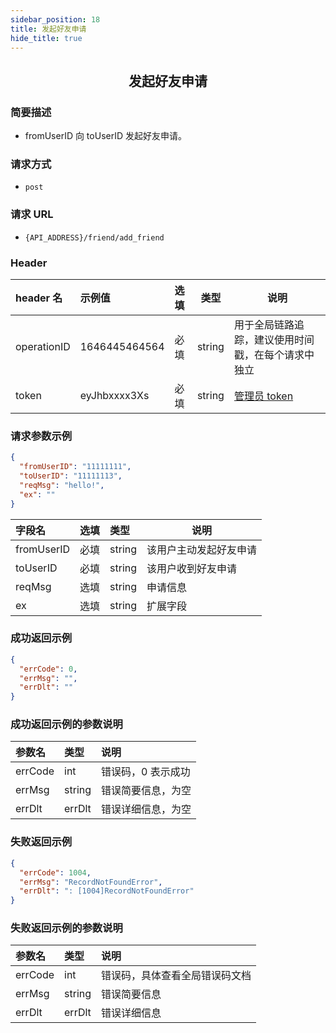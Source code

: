 ```yaml
---
sidebar_position: 18
title: 发起好友申请
hide_title: true
---
```


<center>

## 发起好友申请

</center>

### 简要描述

- fromUserID 向 toUserID 发起好友申请。

### 请求方式

- `post`

### 请求 URL

- `{API_ADDRESS}/friend/add_friend`

### Header

| header 名   | 示例值        | 选填 | 类型   | 说明                         |
| :---------- | :------------ | :--- | ------ | ---------------------------- |
| operationID | 1646445464564 | 必填 | string | 用于全局链路追踪，建议使用时间戳，在每个请求中独立 |
| token       | eyJhbxxxx3Xs  | 必填 | string | [管理员 token](docs/restapi/apis/authenticationManagement/getToken.mdx)                 |

### 请求参数示例

```json
{
  "fromUserID": "11111111",
  "toUserID": "11111113",
  "reqMsg": "hello!",
  "ex": ""
}
```

| 字段名     | 选填 | 类型   | 说明                   |
| :--------- | :--- | :----- | ---------------------- |
| fromUserID | 必填 | string | 该用户主动发起好友申请 |
| toUserID   | 必填 | string | 该用户收到好友申请     |
| reqMsg     | 选填 | string | 申请信息               |
| ex         | 选填 | string | 扩展字段               |

### 成功返回示例

```json
{
  "errCode": 0,
  "errMsg": "",
  "errDlt": ""
}
```

### 成功返回示例的参数说明

| 参数名  | 类型   | 说明                         |
| :------ | :----- | :--------------------------- |
| errCode | int    | 错误码，0 表示成功            |
| errMsg  | string | 错误简要信息，为空    |
| errDlt  | errDlt | 错误详细信息，为空    |

### 失败返回示例

```json
{
  "errCode": 1004,
  "errMsg": "RecordNotFoundError",
  "errDlt": ": [1004]RecordNotFoundError"
}
```

### 失败返回示例的参数说明

| 参数名  | 类型   | 说明                          |
| :------ | :----- | :---------------------------- |
| errCode | int    | 错误码，具体查看全局错误码文档 |
| errMsg  | string | 错误简要信息                  |
| errDlt  | errDlt | 错误详细信息                  |
